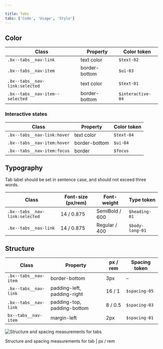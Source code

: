 ```yaml
---

title: Tabs
tabs: ['Code', 'Usage', 'Style']
---
```


## Color

| Class                                               | Property      | Color token         |
| --------------------------------------------------- | ------------- | ------------------- |
| `.bx--tabs__nav-link`                               | text color    | `$text-02 `         |
| `.bx--tabs__nav-item`                               | border-bottom | `$ui-03`            |
| `.bx--tabs__nav-link:selected`                      | text color    | `$text-01`          |
| `.bx--tabs__nav-item--selected`                     | border-bottom | `$interactive-04`   |


### Interactive states

| Class                                               | Property      | Color token         |
| --------------------------------------------------- | ------------- | ------------------- |
| `.bx--tabs__nav-link:hover`                         | text color    | `$text-04`          |
| `.bx--tabs__nav-item:hover`                         | border-bottom | `$ui-04`            |
| `.bx--tabs__nav-item:focus`                         | border        | `$focus`            |

## Typography

Tab label should be set in sentence case, and should not exceed three words.

| Class                          | Font-size (px/rem) | Font-weight     | Type token       | 
| ------------------------------ | ------------------ | --------------- | ---------------- |
| `.bx--tabs__nav-link:selected` | 14 / 0.875         | SemiBold / 600  | `$heading-01`   |
| `.bx--tabs__nav-link`          | 14 / 0.875         | Regular / 400   | `$body-long-01`  |

## Structure

| Class                                       | Property                    | px / rem | Spacing token |
| ------------------------------------------- | --------------------------- | -------- | ------------- |
| `.bx--tabs__nav-item`                       | border-bottom               | 3px      | –             |
| `.bx--tabs__nav-link`                       | padding-left, padding-right | 16 / 1   | `$spacing-05` |
| `.bx--tabs__nav-link`                       | padding-top, padding-bottom | 8 / 0.5  | `$spacing-03` |
| `bx--tabs__nav-item`                        | margin-left                 | 2px      | `$spacing-01` |

![Structure and spacing measurements for tabs](images/tab-style-1.png)

<Caption>
    Structure and spacing measurements for tab | px / rem
</Caption>

